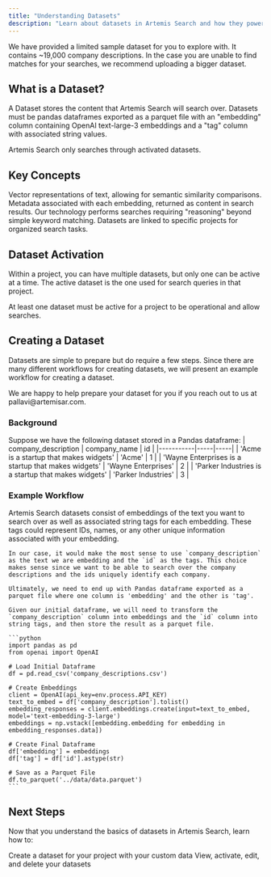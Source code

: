 ```yaml
---
title: "Understanding Datasets"
description: "Learn about datasets in Artemis Search and how they power intelligent searches"
---
```



<Tip>
We have provided a limited sample dataset for you to explore with. It contains ~19,000 company descriptions. In the case you are unable to find matches for your searches, we recommend uploading a bigger dataset.
</Tip>

## What is a Dataset?

A Dataset stores the content that Artemis Search will search over.
Datasets must be pandas dataframes exported as a parquet file with an "embedding" column containing OpenAI text-large-3 embeddings and a "tag" column with associated string values.

<Note>
  Artemis Search only searches through activated datasets.
</Note>

## Key Concepts

<CardGroup cols={2}>
  <Card title="Embeddings" icon="vector-square">
    Vector representations of text, allowing for semantic similarity comparisons.
  </Card>
  <Card title="Tags" icon="tag">
    Metadata associated with each embedding, returned as content in search results.
  </Card>
  <Card title="Intelligent Search" icon="magnifying-glass-chart">
    Our technology performs searches requiring "reasoning" beyond simple keyword matching.
  </Card>
  <Card title="Project Association" icon="folder-tree">
    Datasets are linked to specific projects for organized search tasks.
  </Card>
</CardGroup>

## Dataset Activation

Within a project, you can have multiple datasets, but only one can be active at a time. The active dataset is the one used for search queries in that project.

<Warning>
  At least one dataset must be active for a project to be operational and allow searches.
</Warning>

## Creating a Dataset

Datasets are simple to prepare but do require a few steps. Since there are many different workflows for creating datasets, we will present an example workflow for creating a dataset.

<Tip>
  We are happy to help prepare your dataset for you if you reach out to us at pallavi@artemisar.com.
</Tip>

### Background
Suppose we have the following dataset stored in a Pandas dataframe:
| company_description | company_name | id |
|-----------|-----|-----|
| 'Acme is a startup that makes widgets' | 'Acme' | 1 |
| 'Wayne Enterprises is a startup that makes widgets' | 'Wayne Enterprises' | 2 |
| 'Parker Industries is a startup that makes widgets' | 'Parker Industries' | 3 |

### Example Workflow
<Steps>
  <Step title="Choosing Source Data">
    Artemis Search datasets consist of embeddings of the text you want to search over as well as associated string tags for each embedding. These tags could represent IDs, names, or any other unique information associated with your embedding.

    In our case, it would make the most sense to use `company_description` as the text we are embedding and the `id` as the tags. This choice makes sense since we want to be able to search over the company descriptions and the ids uniquely identify each company.
  </Step>
  <Step title="Preparing the Dataset">
    
    Ultimately, we need to end up with Pandas dataframe exported as a parquet file where one column is 'embedding' and the other is 'tag'.

    Given our initial dataframe, we will need to transform the `company_description` column into embeddings and the `id` column into string tags, and then store the result as a parquet file.
  
    ```python
    import pandas as pd
    from openai import OpenAI

    # Load Initial Dataframe
    df = pd.read_csv('company_descriptions.csv')

    # Create Embeddings
    client = OpenAI(api_key=env.process.API_KEY)
    text_to_embed = df['company_description'].tolist()
    embedding_responses = client.embeddings.create(input=text_to_embed, model='text-embedding-3-large')
    embeddings = np.vstack([embedding.embedding for embedding in embedding_responses.data])

    # Create Final Dataframe
    df['embedding'] = embeddings
    df['tag'] = df['id'].astype(str)

    # Save as a Parquet File
    df.to_parquet('../data/data.parquet')
    ```
  </Step>
</Steps>

## Next Steps

Now that you understand the basics of datasets in Artemis Search, learn how to:

<CardGroup cols={2}>
  <Card title="Create a Dataset" icon="upload" href="/datasets/create-a-dataset">
    Create a dataset for your project with your custom data
  </Card>
  <Card title="Manage Datasets" icon="list-check" href="/datasets/manage-datasets">
    View, activate, edit, and delete your datasets
  </Card>
</CardGroup>